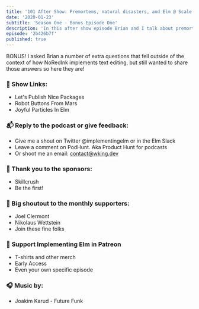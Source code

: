 ```yaml
---
title: '101 After Show: Premortems, natural disasters, and Elm @ Scale'
date: '2020-01-23'
subtitle: 'Season One - Bonus Episode One'
description: 'In this after show episode Brian and I talk about premortems, the most important skills he has learned the longer he works in Elm, and the main differences between large Elm applications and other small projects.'
episode: '2b426b7f'
published: true
---
```


BONUS! I asked Brian a number of extra questions that fell outside of the context of how NoRedInk implements text editing, but still wanted to share those answers so here they are!

### <span className="pr-2">🔗</span> Show Links:

- <Link className="link" to="https://www.youtube.com/watch?v=yVn7FOQuwDM">Let's Publish Nice Packages</Link>
- <Link className="link" to="https://www.youtube.com/watch?v=PDyWP-0H4Zo">Robot Buttons From Mars</Link>
- <Link className="link" to="https://www.youtube.com/watch?v=goL7LeDHFi4">Joyful Particles In Elm</Link>

### <span className="pr-2">📬</span> Reply to the podcast or give feedback:

- Give me a shout on Twitter <Link className="link" to="https://twitter.com/implementingelm">@implementingelm</Link> or in the <Link className="link" to="https://elmlang.herokuapp.com/">Elm Slack</Link>
- Leave a comment on <Link className="link" to="https://podhunt.app/">PodHunt</Link>. Aka Product Hunt for podcasts
- Or shoot me an email: contact@wking.dev

### <span className="pr-2">📣</span> Thank you to the sponsors:

- <Link className="link" to="https://skillcrush.com">
    Skillcrush
  </Link>
- <Link className="link" to="https://www.patreon.com/implementingelm">
    Be the first!
  </Link>

### <span className="pr-2">🙌</span> Big shoutout to the monthly supporters:

- <Link className="link" to="https://twitter.com/jclermont">
    Joel Clermont
  </Link>
- <Link className="link" to="https://github.com/ni-ko-o-kin">
    Nikolaus Wettstein
  </Link>
- <Link className="link" to="https://www.patreon.com/implementingelm">
    Join these fine folks
  </Link>

### <span className="pr-2">💸</span> <Link className="link" to="https://www.patreon.com/implementingelm">Support Implementing Elm in Patreon</Link>

- T-shirts and other merch
- Early Access
- Even your own specific episode

### <span className="pr-2">🎧</span> Music by:

- <Link className="link" to="https://www.youtube.com/watch?v=qK4bnwSl2rU">
    Joakim Karud - Future Funk
  </Link>